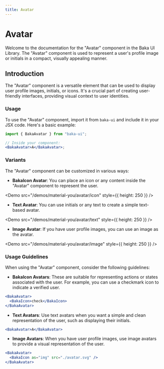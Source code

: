 ```yaml
---
title: Avatar
---
```


# Avatar

Welcome to the documentation for the "Avatar" component in the Baka UI Library. The "Avatar" component is used to represent a user's profile image or initials in a compact, visually appealing manner.

<Demo src="/demos/material-you/avatar/basic" />

## Introduction

The "Avatar" component is a versatile element that can be used to display user profile images, initials, or icons. It's a crucial part of creating user-friendly interfaces, providing visual context to user identities.

### Usage

To use the "Avatar" component, import it from `baka-ui` and include it in your JSX code. Here's a basic example:

```jsx
import { BakaAvatar } from "baka-ui";

// Inside your component:
<BakaAvatar>A</BakaAvatar>;
```

### Variants

The "Avatar" component can be customized in various ways:

- **BakaIcon Avatar**: You can place an icon or any content inside the "Avatar" component to represent the user.

<Demo src="/demos/material-you/avatar/icon" style={{ height: 250 }} />

- **Text Avatar**: You can use initials or any text to create a simple text-based avatar.

<Demo src="/demos/material-you/avatar/text" style={{ height: 250 }} />

- **Image Avatar**: If you have user profile images, you can use an image as the avatar.

<Demo src="/demos/material-you/avatar/image" style={{ height: 250 }} />

### Usage Guidelines

When using the "Avatar" component, consider the following guidelines:

- **BakaIcon Avatars**: These are suitable for representing actions or states associated with the user. For example, you can use a checkmark icon to indicate a verified user.

```jsx
<BakaAvatar>
  <BakaIcon>check</BakaIcon>
</BakaAvatar>
```

- **Text Avatars**: Use text avatars when you want a simple and clean representation of the user, such as displaying their initials.

```jsx
<BakaAvatar>A</BakaAvatar>
```

- **Image Avatars**: When you have user profile images, use image avatars to provide a visual representation of the user.

```jsx
<BakaAvatar>
  <BakaIcon as="img" src="./avatar.svg" />
</BakaAvatar>
```
